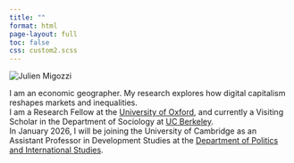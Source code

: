 ---
title: ""
format: html
page-layout: full
toc: false
css: custom2.scss
---

```{=html}
<div class="landing-container">

  <div class="landing-left">
    <img src="static/img/pic2.jpeg" alt="Julien Migozzi" />
    <div class="landing-socials">
      <a href="https://bsky.app/profile/jmigozzi.bsky.social" aria-label="Bluesky">
        <i class="fa-solid fa-cloud"></i>
      </a>
      <a href="https://github.com/jmigozzi" aria-label="GitHub">
        <i class="fab fa-github"></i>
      </a>
      <a href="https://scholar.google.com/citations?user=TOQMW10AAAAJ" aria-label="Google Scholar">
        <i class="fas fa-graduation-cap"></i>
      </a>
      <a href="https://orcid.org/0000-0001-6896-8809" aria-label="ORCID">
        <i class="fab fa-orcid"></i>
      </a>
    </div>
  </div>

  <div class="landing-text">
    <p>
      I am an economic geographer. My research explores how digital capitalism reshapes markets and inequalities. <br> I am a Research Fellow at the <a href="https://www.geog.ox.ac.uk/staff/jmigozzi.html">University of Oxford</a>, and  currently a Visiting Scholar in the Department of Sociology at <a href="https://besi.berkeley.edu/">UC Berkeley</a>. <br> In January 2026, I will be joining the University of Cambridge as an Assistant Professor in Development Studies at the <a href="https://www.polis.cam.ac.uk/">Department of Politics and International Studies</a>.
    </p>
  </div>

</div>
```
